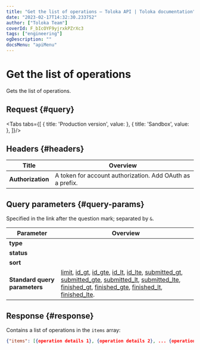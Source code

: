 ```yaml
---
title: "Get the list of operations — Toloka API | Toloka documentation"
date: "2023-02-17T14:32:30.233752"
author: ["Toloka Team"]
coverId: F_bIcOYF9yjrxkPZrXc3
tags: ["engineering"]
ogDescription: ""
docsMenu: "apiMenu"
---
```



# Get the list of operations

<Announce/>

Gets the list of operations.

## Request {#query}

<Tabs tabs={[
  { title: 'Production version', value: <GetOperationsListList1/> },
  { title: 'Sandbox', value: <GetOperationsListList2/> },
]}/>

## Headers {#headers}

Title | Overview
----- | -----
**Authorization** | A token for account authorization. Add OAuth as a prefix.

## Query parameters {#query-params}

Specified in the link after the question mark; separated by `&`.

Parameter | Overview
----- | -----
**type** | <GetOperationsListTable1/>
**status** | <GetOperationsListTable2/>
**sort** | <GetOperationsListTable3/>
**Standard query parameters** | [limit](/docs-new/api/standard-query-parameters#limit), [id_gt](/docs-new/api/standard-query-parameters#id_gt), [id_gte](/docs-new/api/standard-query-parameters#id_gte), [id_lt](/docs-new/api/standard-query-parameters#id_lt), [id_lte](/docs-new/api/standard-query-parameters#id_lte), [submitted_gt](/docs-new/api/standard-query-parameters#submitted_gt), [submitted_gte](/docs-new/api/standard-query-parameters#submitted_gte), [submitted_lt](/docs-new/api/standard-query-parameters#submitted_lt), [submitted_lte](/docs-new/api/standard-query-parameters#submitted_lte), [finished_gt](/docs-new/api/standard-query-parameters#finished_gt), [finished_gte](/docs-new/api/standard-query-parameters#finished_gte), [finished_lt](/docs-new/api/standard-query-parameters#finished_lt), [finished_lte](/docs-new/api/standard-query-parameters#finished_lte).

## Response {#response}

Contains a list of operations in the `items` array:

```json
{"items": [{operation details 1}, {operation details 2}, ... {operation details n}], "has_more": false}
```

<ContactGuideSupport/>